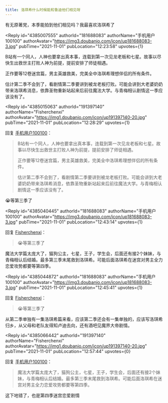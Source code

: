 ```yaml
---
title: 洛琪希什么时候能和鲁迪他们相见呀
---
```



<Forum groupName="无职转生：到了异..." groupUrl="https://www.douban.com/group/716243/" archivedAt="2025-05-16T14:14:44.355Z">
  <Post
    id="251530556"
    title="洛琪希什么时候能和鲁迪他们相见呀"
    url="https://www.douban.com/group/topic/251530556/?_spm_id=MTkxMzk3MTQw"
    pubTime="2021-11-09"
    highlightUserId="191397140"
  >
有无原著党，本季能拍到他们相见吗？我最喜欢洛琪希了

<Reply
  id="4385007555"
  authorId="181688083"
  authorName="手机用户100100"
  authorAvatar="https://img3.doubanio.com/icon/up181688083-3.jpg"
  pubTime="2021-11-01"
  pubLocation="12:23:58"
  upvotes={1}
>
B站有一个同人，人神也要拿出真本事，连载到第一次见龙老板和七星。故事以尽快生出救世主打败人神为前提，提前安排了师徒相遇。

正作要等12卷迷宫篇，男主英雄救美，完美全中洛琪希理想伴侣的所有条件。

估计第二季不会到了，看剧情第二季要讲到被龙老板打败。可能会讲到大老婆奶奶带来洛琪希消息，依靠圣物重新站起来后前往魔法大学。与青梅相认剧情这一季应该没有了。
</Reply>

<Reply
  id="4385015063"
  authorId="191397140"
  authorName="Fisherchenxi"
  authorAvatar="https://img1.doubanio.com/icon/up191397140-20.jpg"
  pubTime="2021-11-01"
  pubLocation="12:28:29"
  upvotes={1}
>
回复 [手机用户100100](https://www.douban.com/people/181688083/)：
 > B站有一个同人，人神也要拿出真本事，连载到第一次见龙老板和七星。故事以尽快生出救世主打败人神为前提，提前安排了师徒相遇。
> 
> 正作要等12卷迷宫篇，男主英雄救美，完美全中洛琪希理想伴侣的所有条件。
> 
> 估计第二季不会到了，看剧情第二季要讲到被龙老板打败。可能会讲到大老婆奶奶带来洛琪希消息，依靠圣物重新站起来后前往魔法大学。与青梅相认剧情这一季应该没有了。

😭等第三季了
</Reply>

<Reply
  id="4385040445"
  authorId="181688083"
  authorName="手机用户100100"
  authorAvatar="https://img3.doubanio.com/icon/up181688083-3.jpg"
  pubTime="2021-11-01"
  pubLocation="12:43:14"
  upvotes={1}
>
回复 [Fisherchenxi](https://www.douban.com/people/191397140/)：
 > 😭等第三季了

魔法大学篇太庞大了，猫狗公主，七星，王子，学生会，后面还有接2个妹妹，与青梅相认后结婚。最多第三季末尾救到洛琪希。可能后面洛琪希在迷宫对男主全力恋爱攻势都要等第四季。
</Reply>

<Reply
  id="4385044872"
  authorId="181688083"
  authorName="手机用户100100"
  authorAvatar="https://img3.doubanio.com/icon/up181688083-3.jpg"
  pubTime="2021-11-01"
  pubLocation="12:45:41"
  upvotes={1}
>
回复 [Fisherchenxi](https://www.douban.com/people/191397140/)：
 > 😭等第三季了

从第二季单独有一集洛琪希篇来看，应该第二季还会有一集单独的，应该写洛琪希归乡，从父母和老队友得知卢迪去向，还有酒吧见魔界大帝剧情。
</Reply>

<Reply
  id="4385066442"
  authorId="191397140"
  authorName="Fisherchenxi"
  authorAvatar="https://img1.doubanio.com/icon/up191397140-20.jpg"
  pubTime="2021-11-01"
  pubLocation="12:57:44"
  upvotes={0}
>
回复 [手机用户100100](https://www.douban.com/people/181688083/)：
 > 魔法大学篇太庞大了，猫狗公主，七星，王子，学生会，后面还有接2个妹妹，与青梅相认后结婚。最多第三季末尾救到洛琪希。可能后面洛琪希在迷宫对男主全力恋爱攻势都要等第四季。

这下地错了，也是第四季迷宫恋爱剧情
</Reply>
  </Post>
</Forum>
